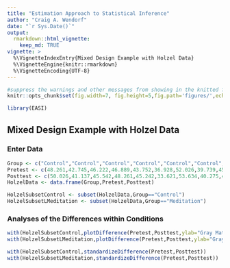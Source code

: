 ```yaml
---
title: "Estimation Approach to Statistical Inference"
author: "Craig A. Wendorf"
date: "`r Sys.Date()`"
output: 
  rmarkdown::html_vignette:
    keep_md: TRUE
vignette: >
  %\VignetteIndexEntry{Mixed Design Example with Holzel Data}
  %\VignetteEngine{knitr::rmarkdown}
  %\VignetteEncoding{UTF-8}
---
```


```r
#suppress the warnings and other messages from showing in the knitted file.
knitr::opts_chunk$set(fig.width=7, fig.height=5,fig.path='figures/',echo=TRUE,warning=FALSE,message=FALSE)
```

```r
library(EASI)
```

## Mixed Design Example with Holzel Data

### Enter Data

```r
Group <- c("Control","Control","Control","Control","Control","Control","Control","Control","Control","Control","Control","Control","Control","Control","Control","Control","Control","Meditation","Meditation","Meditation","Meditation","Meditation","Meditation","Meditation","Meditation","Meditation","Meditation","Meditation","Meditation","Meditation","Meditation","Meditation","Meditation")
Pretest <- c(48.261,42.745,46.222,46.889,43.752,36.928,52.026,39.739,45.503,45.386,44.745,31.725,40.562,39.216,46.771,48.314,46.065,43.072,41.922,48.366,49.725,40.013,39.673,38.405,52.51,41.281,42.157,41.281,57.843,41.935,45.281,29.673,46.144)
Posttest <- c(50.026,41.137,45.542,48.261,45.242,33.621,53.634,40.275,43.595,46.235,45.621,32.092,40.588,39.987,47.19,47.137,46.654,42.549,41.974,49.882,50.967,41.059,41.569,40.418,54.078,43.046,43.333,41.333,58,42.471,45.83,31.137,47.007)
HolzelData <- data.frame(Group,Pretest,Posttest)

HolzelSubsetControl <- subset(HolzelData,Group=="Control")
HolzelSubsetLMeditation <- subset(HolzelData,Group=="Meditation")
```

### Analyses of the Differences within Conditions

```r
with(HolzelSubsetControl,plotDifference(Pretest,Posttest,ylab="Gray Matter"))
with(HolzelSubsetLMeditation,plotDifference(Pretest,Posttest,ylab="Gray Matter"))
```

```r
with(HolzelSubsetControl,standardizeDifference(Pretest,Posttest))
with(HolzelSubsetLMeditation,standardizeDifference(Pretest,Posttest))
```
